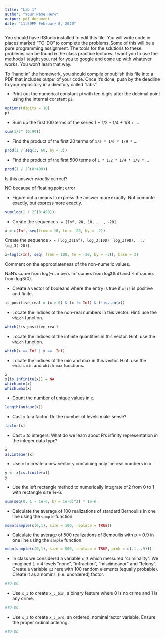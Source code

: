 ```yaml
---
title: "Lab 1"
author: "Your Name Here"
output: pdf_document
date: "11:59PM February 8, 2020"
---
```


You should have RStudio installed to edit this file. You will write code in places marked "TO-DO" to complete the problems. Some of this will be a pure programming assignment. The tools for the solutions to these problems can be found in the class practice lectures. I want you to use the methods I taught you, not for you to google and come up with whatever works. You won't learn that way.

To "hand in" the homework, you should compile or publish this file into a PDF that includes output of your code. Once it's done, push by the deadline to your repository in a directory called "labs".

* Print out the numerical constant pi with ten digits after the decimal point using the internal constant `pi`.

```r
options(digits = 10)
pi
```

* Sum up the first 100 terms of the series 1 + 1/2 + 1/4 + 1/8 + ...

```r


sum(1/2^ (0:99))
```

* Find the product of the first 20 terms of `1/3 * 1/6 * 1/9 *` ...

```r
prod(1 / seq(3, 60, by = 3))
```


* Find the product of the first 500 terms of `1 * 1/2 * 1/4 * 1/8 *` ...

```r
prod(1 / 2^(0:499))

```

Is this answer *exactly* correct? 

NO because of floating point error

* Figure out a means to express the answer more exactly. Not compute exactly, but express more exactly.

```r
sum(log(1 / 2^(0:499)))
```

* Create the sequence `x = [Inf, 20, 18, ..., -20]`.

```r
x = c(Inf, seq(from = 20, to = -20, by = -2))
```

Create the sequence `x = [log_3(Inf), log_3(100), log_3(98), ... log_3(-20)]`.

```r
x=log(c(Inf, seq( from = 100, to = -20, by = -2)), base = 3)
```

Comment on the appropriateness of the non-numeric values.

NaN's come from log(-number). Inf comes from log3(Inf) and -Inf comes from log3(0).


* Create a vector of booleans where the entry is true if `x[i]` is positive and finite.

```r
is_positive_real = (x > 0) & (x != Inf) & (!is.nan(x))
```

* Locate the indices of the non-real numbers in this vector. Hint: use the `which` function.

```r
which(!is_positive_real)
```

* Locate the indices of the infinite quantities in this vector. Hint: use the `which` function.

```r
which(x == Inf | x == -Inf)
```

* Locate the indices of the min and max in this vector. Hint: use the `which.min` and `which.max` functions.

```r
x
x[is.infinite(x)] = NA
which.min(x)
which.max(x)
```

* Count the number of unique values in `x`.

```r
length(unique(x))
```

* Cast `x` to a factor. Do the number of levels make sense?

```r
factor(x)
```

* Cast `x` to integers. What do we learn about R's infinity representation in the integer data type?

```r
x
as.integer(x)
```

* Use `x` to create a new vector `y` containing only the real numbers in x.

```r
y <- x[is.finite(x)]
y
```

* Use the left rectangle method to numerically integrate x^2 from 0 to 1 with rectangle size 1e-6.

```r
sum(seq(0, 1 - 1e-6, by = 1e-6)^2) * 1e-6
```


* Calculate the average of 100 realizations of standard Bernoullis in one line using the `sample` function.

```r
mean(sample(c(0,1), size = 100, replace = TRUE))
```


* Calculate the average of 500 realizations of Bernoullis with p = 0.9 in one line using the `sample` function.

```r
mean(sample(c(0,1), size = 500, replace = TRUE, prob = c(.1, .9)))
```


* In class we considered a variable `x_3` which measured "criminality". We imagined L = 4 levels "none", "infraction", "misdimeanor" and "felony". Create a variable `x3` here with 100 random elements (equally probable). Create it as a nominal (i.e. unordered) factor.

```r
#TO-DO
```

* Use `x_3` to create `x_3_bin`, a binary feature where 0 is no crime and 1 is any crime.

```r
#TO-DO
```

* Use `x_3` to create `x_3_ord`, an ordered, nominal factor variable. Ensure the proper ordinal ordering.

```r
#TO-DO
```
